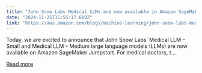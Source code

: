```yaml
---
title: "John Snow Labs Medical LLMs are now available in Amazon SageMaker JumpStart"
date: "2024-11-25T15:55:17.000Z"
link: "https://aws.amazon.com/blogs/machine-learning/john-snow-labs-medical-llms-are-now-available-in-amazon-sagemaker-jumpstart/"
---
```


Today, we are excited to announce that John Snow Labs’ Medical LLM – Small and Medical LLM – Medium large language models (LLMs) are now available on Amazon SageMaker Jumpstart. For medical doctors, t...

[Read more](https://aws.amazon.com/blogs/machine-learning/john-snow-labs-medical-llms-are-now-available-in-amazon-sagemaker-jumpstart/)
